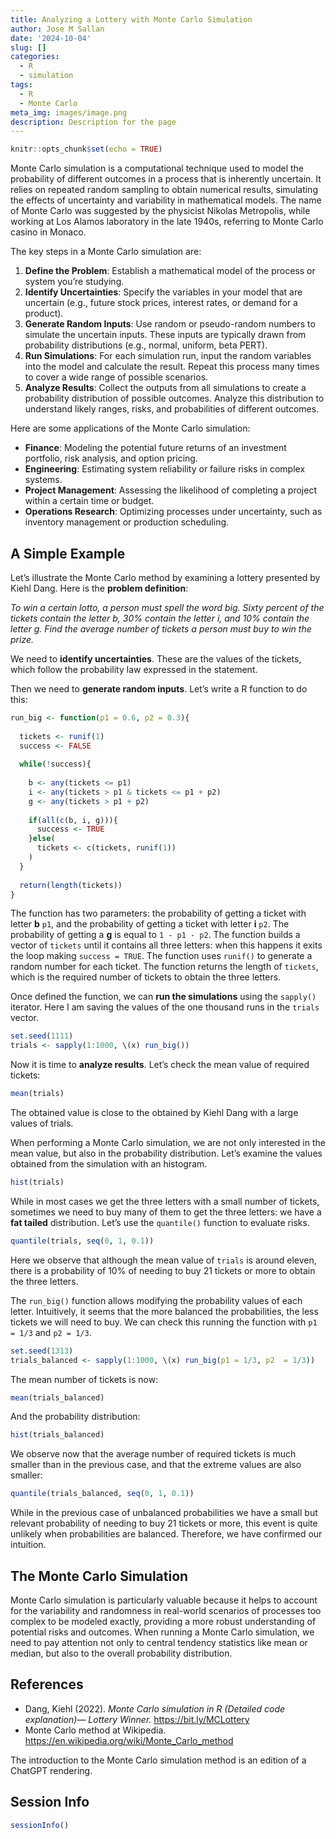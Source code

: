 ```yaml
---
title: Analyzing a Lottery with Monte Carlo Simulation
author: Jose M Sallan
date: '2024-10-04'
slug: []
categories:
  - R
  - simulation
tags:
  - R
  - Monte Carlo
meta_img: images/image.png
description: Description for the page
---
```



```r
knitr::opts_chunk$set(echo = TRUE)
```

Monte Carlo simulation is a computational technique used to model the probability of different outcomes in a process that is inherently uncertain. It relies on repeated random sampling to obtain numerical results, simulating the effects of uncertainty and variability in mathematical models. The name of Monte Carlo was suggested by the physicist Nikolas Metropolis, while working at Los Alamos laboratory in the late 1940s, referring to Monte Carlo casino in Monaco.

The key steps in a Monte Carlo simulation are:

1. **Define the Problem**: Establish a mathematical model of the process or system you're studying.
2. **Identify Uncertainties**: Specify the variables in your model that are uncertain (e.g., future stock prices, interest rates, or demand for a product).
3. **Generate Random Inputs**: Use random or pseudo-random numbers to simulate the uncertain inputs. These inputs are typically drawn from probability distributions (e.g., normal, uniform, beta PERT).
4. **Run Simulations**: For each simulation run, input the random variables into the model and calculate the result. Repeat this process many times to cover a wide range of possible scenarios.
5. **Analyze Results**: Collect the outputs from all simulations to create a probability distribution of possible outcomes. Analyze this distribution to understand likely ranges, risks, and probabilities of different outcomes.

Here are some applications of the Monte Carlo simulation:

- **Finance**: Modeling the potential future returns of an investment portfolio, risk analysis, and option pricing.
- **Engineering**: Estimating system reliability or failure risks in complex systems.
- **Project Management**: Assessing the likelihood of completing a project within a certain time or budget.
- **Operations Research**: Optimizing processes under uncertainty, such as inventory management or production scheduling.

## A Simple Example

Let's illustrate the Monte Carlo method by examining a lottery presented by Kiehl Dang. Here is the **problem definition**:

*To win a certain lotto, a person must spell the word big. Sixty percent of the tickets contain the letter b, 30% contain the letter i, and 10% contain the letter g. Find the average number of tickets a person must buy to win the prize.*

We need to **identify uncertainties**. These are the values of the tickets, which follow the probability law expressed in the statement.

Then we need to **generate random inputs**. Let's write a R function to do this:

```r
run_big <- function(p1 = 0.6, p2 = 0.3){
  
  tickets <- runif(1)
  success <- FALSE
  
  while(!success){
    
    b <- any(tickets <= p1)
    i <- any(tickets > p1 & tickets <= p1 + p2)
    g <- any(tickets > p1 + p2)
    
    if(all(c(b, i, g))){
      success <- TRUE
    }else(
      tickets <- c(tickets, runif(1))
    )
  }
  
  return(length(tickets))
}
```

The function has two parameters: the probability of getting a ticket with letter **b** `p1`, and the probability of getting a ticket with letter **i** `p2`. The probability of getting a **g** is equal to `1 - p1 - p2`. The function builds a vector of `tickets` until it contains all three letters: when this happens it exits the loop making `success = TRUE`. The function uses `runif()` to generate a random number for each ticket. The function returns the length of `tickets`, which is the required number of tickets to obtain the three letters.

Once defined the function, we can **run the simulations** using the `sapply()` iterator. Here I am saving the values of the one thousand runs in the `trials` vector.

```r
set.seed(1111)
trials <- sapply(1:1000, \(x) run_big())
```

Now it is time to **analyze results**. Let's check the mean value of required tickets:

```r
mean(trials)
```

The obtained value is close to the obtained by Kiehl Dang with a large values of trials.

When performing a Monte Carlo simulation, we are not only interested in the mean value, but also in the probability distribution. Let's examine the values obtained from the simulation with an histogram.

```r
hist(trials)
```

While in most cases we get the three letters with a small number of tickets, sometimes we need to buy many of them to get the three letters: we have a **fat tailed** distribution. Let's use the `quantile()` function to evaluate risks.

```r
quantile(trials, seq(0, 1, 0.1))
```

Here we observe that although the mean value of `trials` is around eleven, there is a probability of 10% of needing to buy 21 tickets or more to obtain the three letters.

The `run_big()` function allows modifying the probability values of each letter. Intuitively, it seems that the more balanced the probabilities, the less tickets we will need to buy. We can check this running the function with `p1 = 1/3` and `p2 = 1/3`.

```r
set.seed(1313)
trials_balanced <- sapply(1:1000, \(x) run_big(p1 = 1/3, p2  = 1/3))
```

The mean number of tickets is now:

```r
mean(trials_balanced)
```

And the probability distribution:

```r
hist(trials_balanced)
```

We observe now that the average number of required tickets is much smaller than in the previous case, and that the extreme values are also smaller:

```r
quantile(trials_balanced, seq(0, 1, 0.1))
```

While in the previous case of unbalanced probabilities we have a small but relevant probability of needing to buy 21 tickets or more, this event is quite unlikely when probabilities are balanced. Therefore, we have confirmed our intuition.

## The Monte Carlo Simulation

Monte Carlo simulation is particularly valuable because it helps to account for the variability and randomness in real-world scenarios of processes too complex to be modeled exactly, providing a more robust understanding of potential risks and outcomes. When running a Monte Carlo simulation, we need to pay attention not only to central tendency statistics like mean or median, but also to the overall probability distribution.

## References

-   Dang, Kiehl (2022). *Monte Carlo simulation in R (Detailed code explanation)— Lottery Winner.* <https://bit.ly/MCLottery>
-   Monte Carlo method at Wikipedia. <https://en.wikipedia.org/wiki/Monte_Carlo_method>

The introduction to the Monte Carlo simulation method is an edition of a ChatGPT rendering.

## Session Info

```r
sessionInfo()
```


